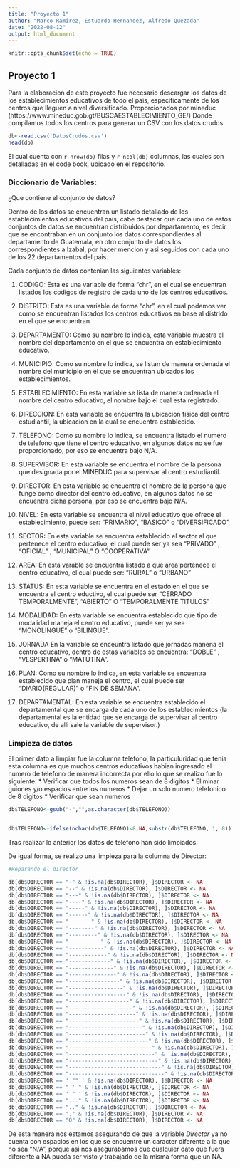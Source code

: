 ```yaml
---
title: "Proyecto 1"
author: "Marco Ramirez, Estuardo Hernandez, Alfredo Quezada"
date: "2022-08-12"
output: html_document
---
```


```r
knitr::opts_chunk$set(echo = TRUE)
```

## Proyecto 1

Para la elaboracion de este proyecto fue necesario descargar los datos de los establecimientos educativos de todo el pais, especificamente de los centros que lleguen a nivel diversificado. Proporcionados por mineduc (https://www.mineduc.gob.gt/BUSCAESTABLECIMIENTO_GE/)
Donde compilamos todos los centros para generar un CSV con los datos crudos.

```r
db<-read.csv('DatosCrudos.csv')
head(db)


```
El cual cuenta con `r nrow(db)` filas y `r ncol(db)` columnas, las cuales son detalladas en el code book, ubicado en el repositorio.




### Diccionario de Variables: 

¿Que contiene el conjunto de datos?

Dentro de los datos se encuentran un listado detallado de los establecimientos educativos del pais, cabe destacar que cada uno de estos conjuntos de datos se encuentran distribuidos por departamento, es decir que se encontraban en un conjunto los datos correspondientes al departamento de Guatemala, en otro conjunto de datos los correspondientes a Izabal, por hacer mencion y asi seguidos con cada uno de los 22 departamentos del pais. 

Cada conjunto de datos contenian las siguientes variables: 

1. CODIGO: Esta es una variable de forma "chr", en el cual se encuentran listados los codigos de registro de cada uno de los centros educativos. 

2. DISTRITO: Esta es una variable de forma "chr", en el cual podemos ver como se encuentran listados los centros educativos en base al distrido en el que se encuentran

3. DEPARTAMENTO: Como su nombre lo indica, esta variable muestra el nombre del departamento en el que se encuentra en establecimiento educativo.

4. MUNICIPIO: Como su nombre lo indica, se listan de manera ordenada el nombre del municipio en el que se encuentran ubicados los establecimientos.

5. ESTABLECIMIENTO: En esta variable se lista de manera ordenada el nombre del centro educativo, el nombre bajo el cual esta registrado. 

6. DIRECCION: En esta variable se encuentra la ubicacion fisica del centro estudiantil, la ubicacion en la cual se encuentra establecido. 

7. TELEFONO: Como su nombre lo indica, se encuentra listado el numero de telefono que tiene el centro educativo, en algunos datos no se fue proporcionado, por eso se encuentra bajo N/A.

8. SUPERVISOR: En esta variable se encuentra el nombre de la persona que designada por el MINEDUC para supervisar al centro estudiantil.

9. DIRECTOR: En esta variable se encuentra el nombre de la persona que funge como director del centro educativo, en algunos datos no se encuentra dicha persona, por eso se encuentra bajo N/A.

10. NIVEL: En esta variable se encuentra el nivel educativo que ofrece el establecimiento, puede ser: "PRIMARIO", "BASICO" o "DIVERSIFICADO"

11. SECTOR: En esta variable se encuentra establecido el sector al que pertenece el centro educativo, el cual puede ser ya sea "PRIVADO" , "OFICIAL" , "MUNICIPAL" O "COOPERATIVA"

12. AREA: En esta varable se encuentra listado a que area pertenece el centro educativo, el cual puede ser: "RURAL" o "URBANO"

13. STATUS: En esta variable se encuentra en el estado en el que se encuentra el centro eductivo, el cual puede ser "CERRADO TEMPORALMENTE", "ABIERTO" O "TEMPORALMENTE TITULOS"

14. MODALIDAD: En esta variable se encuentra establecido que tipo de modalidad maneja el centro educativo, puede ser ya sea "MONOLINGUE" o "BILINGUE".

15. JORNADA En la variable se enceuntra listado que jornadas manena el centro educativo, dentro de estas variables se encuentra: "DOBLE" , "VESPERTINA" o "MATUTINA".

16. PLAN: Como su nombre lo indica, en esta variable se encuentra establecido que plan maneja el centro, el cual puede ser "DIARIO(REGULAR)" o "FIN DE SEMANA".

17. DEPARTAMENTAL: En esta variable se encuentra establecido el departamental que se encarga de cada uno de los establecimientos (la departamental es la entidad que se encarga de supervisar al centro educativo, de alli sale la variable de supervisor.)

### Limpieza de datos

El primer dato a limpiar fue la columna telefono, la particuluridad que tenia esta columna es que muchos centros educativos habian ingresado el numero de telefono de manera incorrecta por ello lo que se realizo fue lo siguiente:
* Verificar que todos los numeros sean de 8 digitos
* Eliminar guiones y/o espacios entre los numeros
* Dejar un solo numero telefonico de 8 digitos
* Verificar que sean numeros

```r
db$TELEFONO<-gsub("-","",as.character(db$TELEFONO))


db$TELEFONO<-ifelse(nchar(db$TELEFONO)<8,NA,substr(db$TELEFONO, 1, 8))

```

Tras realizar lo anterior los datos de telefono han sido limpiados.


De igual forma, se realizo una limpieza para la columna de Director: 

```r
#Reparando el director

db[db$DIRECTOR == "-" & !is.na(db$DIRECTOR), ]$DIRECTOR <- NA
db[db$DIRECTOR == "--" & !is.na(db$DIRECTOR), ]$DIRECTOR <- NA
db[db$DIRECTOR == "---" & !is.na(db$DIRECTOR), ]$DIRECTOR <- NA
db[db$DIRECTOR == "----" & !is.na(db$DIRECTOR), ]$DIRECTOR <- NA
db[db$DIRECTOR == "-----" & !is.na(db$DIRECTOR), ]$DIRECTOR <- NA
db[db$DIRECTOR == "------" & !is.na(db$DIRECTOR), ]$DIRECTOR <- NA
db[db$DIRECTOR == "-------" & !is.na(db$DIRECTOR), ]$DIRECTOR <- NA
db[db$DIRECTOR == "--------" & !is.na(db$DIRECTOR), ]$DIRECTOR <- NA
db[db$DIRECTOR == "---------" & !is.na(db$DIRECTOR), ]$DIRECTOR <- NA
db[db$DIRECTOR == "----------" & !is.na(db$DIRECTOR), ]$DIRECTOR <- NA
db[db$DIRECTOR == "-----------" & !is.na(db$DIRECTOR), ]$DIRECTOR <- NA
db[db$DIRECTOR == "------------" & !is.na(db$DIRECTOR), ]$DIRECTOR <- NA
db[db$DIRECTOR == "-------------" & !is.na(db$DIRECTOR), ]$DIRECTOR <- NA
db[db$DIRECTOR == "--------------" & !is.na(db$DIRECTOR), ]$DIRECTOR <- NA
db[db$DIRECTOR == "---------------" & !is.na(db$DIRECTOR), ]$DIRECTOR <- NA
db[db$DIRECTOR == "----------------" & !is.na(db$DIRECTOR), ]$DIRECTOR <- NA
db[db$DIRECTOR == "-----------------" & !is.na(db$DIRECTOR), ]$DIRECTOR <- NA
db[db$DIRECTOR == "------------------" & !is.na(db$DIRECTOR), ]$DIRECTOR <- NA
db[db$DIRECTOR == "-------------------" & !is.na(db$DIRECTOR), ]$DIRECTOR <- NA
db[db$DIRECTOR == "--------------------" & !is.na(db$DIRECTOR), ]$DIRECTOR <- NA
db[db$DIRECTOR == "---------------------" & !is.na(db$DIRECTOR), ]$DIRECTOR <- NA
db[db$DIRECTOR == "----------------------" & !is.na(db$DIRECTOR), ]$DIRECTOR <- NA
db[db$DIRECTOR == "-----------------------" & !is.na(db$DIRECTOR), ]$DIRECTOR <- NA
db[db$DIRECTOR == "------------------------" & !is.na(db$DIRECTOR), ]$DIRECTOR <- NA
db[db$DIRECTOR == "-------------------------" & !is.na(db$DIRECTOR), ]$DIRECTOR <- NA
db[db$DIRECTOR == "--------------------------" & !is.na(db$DIRECTOR), ]$DIRECTOR <- NA
db[db$DIRECTOR == "---------------------------" & !is.na(db$DIRECTOR), ]$DIRECTOR <- NA
db[db$DIRECTOR == "----------------------------" & !is.na(db$DIRECTOR), ]$DIRECTOR <- NA
db[db$DIRECTOR == "-----------------------------" & !is.na(db$DIRECTOR), ]$DIRECTOR <- NA
db[db$DIRECTOR == "------------------------------" & !is.na(db$DIRECTOR), ]$DIRECTOR <- NA                   
db[db$DIRECTOR == ' "" ' & !is.na(db$DIRECTOR), ]$DIRECTOR <- NA
db[db$DIRECTOR == " ' " & !is.na(db$DIRECTOR), ]$DIRECTOR <- NA
db[db$DIRECTOR == ' " ' & !is.na(db$DIRECTOR), ]$DIRECTOR <- NA
db[db$DIRECTOR == "..." & !is.na(db$DIRECTOR), ]$DIRECTOR <- NA
db[db$DIRECTOR == ".." & !is.na(db$DIRECTOR), ]$DIRECTOR <- NA
db[db$DIRECTOR == "." & !is.na(db$DIRECTOR), ]$DIRECTOR <- NA
db[db$DIRECTOR == "0" & !is.na(db$DIRECTOR), ]$DIRECTOR <- NA

```

De esta manera nos estamos asegurando de que la variable *Director* ya no cuenta con espacios en los que se encuentre un caracter diferente a la que no sea "N/A", porque asi nos asegurabamos que cualquier dato que fuera diferente a NA pueda ser visto y trabajado de la misma forma que un NA. 

